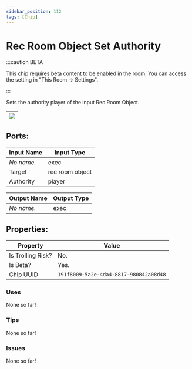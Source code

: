 ```yaml
---
sidebar_position: 112
tags: [Chip]
---
```


# Rec Room Object Set Authority
:::caution BETA

This chip requires beta content to be enabled in the room. You can access the setting in "This Room -> Settings".

:::

Sets the authority player of the input Rec Room Object.

| ![](https://images-ext-2.discordapp.net/external/MPmIaQzlEPmgGWlgi-WxBBXt0Bjv_zWPkg1y1f_sy3s/https/www.recroomcircuits.com/image/circuit/absolute-value?width=206&height=108) |
|-----|

## Ports:

| Input Name | Input Type |
|-----------|-----------|
| *No name.* | exec |
| Target | rec room object |
| Authority | player |

| Output Name | Output Type |
|-----------|-----------|
| *No name.* | exec |

## Properties:

| Property  | Value |
|-------------------|-----------|
| Is Trolling Risk? | No. |
| Is Beta? | Yes. |
| Chip UUID | `191f8009-5a2e-4da4-8817-980842a08d48` |

### Uses

None so far!

### Tips

None so far!

### Issues

None so far!